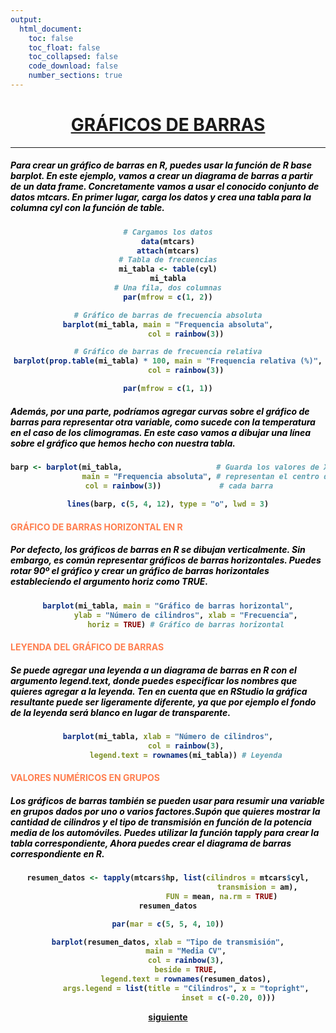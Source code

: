 ```yaml
---
output:
  html_document:
    toc: false
    toc_float: false
    toc_collapsed: false
    code_download: false
    number_sections: true
---
```

<div class="container-fluid main-container">
<div id="header">
<h1 class="title toc-ignore">
<B>
<center>
<u>GRÁFICOS DE BARRAS</u>
</center>
</div>
</div>

---
<div class="container">
<div class="jumbotron">
<h5><FONT COLOR=	#000000>Para crear un gráfico de barras en R, puedes usar la función de R base barplot. En este ejemplo, vamos a crear un diagrama de barras a partir de un data frame. Concretamente vamos a usar el conocido conjunto de datos mtcars. En primer lugar, carga los datos y crea una tabla para la columna cyl con la función de table.
</FONT></h5>
</div>
</div>
<center>
```r
# Cargamos los datos
data(mtcars)
attach(mtcars)
# Tabla de frecuencias
mi_tabla <- table(cyl)
mi_tabla
# Una fila, dos columnas
par(mfrow = c(1, 2))

# Gráfico de barras de frecuencia absoluta
barplot(mi_tabla, main = "Frequencia absoluta",
        col = rainbow(3))

# Gráfico de barras de frecuencia relativa
barplot(prop.table(mi_tabla) * 100, main = "Frequencia relativa (%)",
        col = rainbow(3))

par(mfrow = c(1, 1))
```
</center>

<div class="container">
<div class="jumbotron">

<h5><FONT COLOR=	#000000>Además, por una parte, podríamos agregar curvas sobre el gráfico de barras para representar otra variable, como sucede con la temperatura en el caso de los climogramas. En este caso vamos a dibujar una línea sobre el gráfico que hemos hecho con nuestra tabla.
</FONT></h5>
</div>
</div>
<center>
```r
barp <- barplot(mi_tabla,                     # Guarda los valores de X que
                main = "Frequencia absoluta", # representan el centro de 
                col = rainbow(3))             # cada barra           
                                                         
lines(barp, c(5, 4, 12), type = "o", lwd = 3)
```
</center>
<div class="container">
<div class="jumbotron">
<h4 align="left" class="autor">
<B><FONT COLOR=	#FF7F50>GRÁFICO DE BARRAS HORIZONTAL EN R</FONT></h4>
<h5><FONT COLOR=	#000000>Por defecto, los gráficos de barras en R se dibujan verticalmente. Sin embargo, es común representar gráficos de barras horizontales. Puedes rotar 90º el gráfico y crear un gráfico de barras horizontales estableciendo el argumento horiz como TRUE.
</FONT></h5>
</div>
</div>
<center>
```r
barplot(mi_tabla, main = "Gráfico de barras horizontal",
        ylab = "Número de cilindros", xlab = "Frecuencia",
        horiz = TRUE) # Gráfico de barras horizontal
```
</center>
<div class="container">
<div class="jumbotron">
<h4 align="left" class="autor">
<B><FONT COLOR=	#FF7F50>LEYENDA DEL GRÁFICO DE BARRAS</FONT></h4>
<h5><FONT COLOR=	#000000>Se puede agregar una leyenda a un diagrama de barras en R con el argumento legend.text, donde puedes especificar los nombres que quieres agregar a la leyenda. Ten en cuenta que en RStudio la gráfica resultante puede ser ligeramente diferente, ya que por ejemplo el fondo de la leyenda será blanco en lugar de transparente.
</FONT></h5>
</div>
</div>
<center>
```r
barplot(mi_tabla, xlab = "Número de cilindros",
        col = rainbow(3),
        legend.text = rownames(mi_tabla)) # Leyenda
```
</center>
<div class="container">
<div class="jumbotron">
<h4 align="left" class="autor">
<B><FONT COLOR=	#FF7F50>VALORES NUMÉRICOS EN GRUPOS</FONT></h4>
<h5><FONT COLOR=	#000000>Los gráficos de barras también se pueden usar para resumir una variable en grupos dados por uno o varios factores.Supón que quieres mostrar la cantidad de cilindros y el tipo de transmisión en función de la potencia media de los automóviles. Puedes utilizar la función tapply para crear la tabla correspondiente, Ahora puedes crear el diagrama de barras correspondiente en R.
</FONT></h5>
</div>
</div>
<center>
```r
resumen_datos <- tapply(mtcars$hp, list(cilindros = mtcars$cyl,
                                        transmision = am),
                        FUN = mean, na.rm = TRUE)
resumen_datos
```
</center>

<center>
```r

par(mar = c(5, 5, 4, 10))

barplot(resumen_datos, xlab = "Tipo de transmisión",
        main = "Media CV",
        col = rainbow(3),
        beside = TRUE,
        legend.text = rownames(resumen_datos),
        args.legend = list(title = "Cilindros", x = "topright",
                           inset = c(-0.20, 0)))
```
</center>



  <p align="center" class="lead">
    <a class="btn btn-primary btn-lg "
href="HISTOGRAMAS.html" >siguiente</a>
  </p>